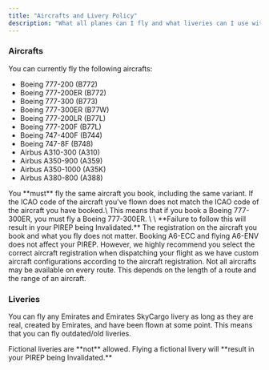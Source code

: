 ```yaml
---
title: "Aircrafts and Livery Policy"
description: "What all planes can I fly and what liveries can I use with when I fly for Emirates Virtual?"
---
```


### Aircrafts

You can currently fly the following aircrafts:

- Boeing 777-200 (B772)
- Boeing 777-200ER (B772)
- Boeing 777-300 (B773)
- Boeing 777-300ER (B77W)
- Boeing 777-200LR (B77L)
- Boeing 777-200F (B77L)
- Boeing 747-400F (B744)
- Boeing 747-8F (B748)
- Airbus A310-300 (A310)
- Airbus A350-900 (A359)
- Airbus A350-1000 (A35K)
- Airbus A380-800 (A388)

<Warning>
  You **must** fly the same aircraft you book, including the same variant. If the ICAO code of the aircraft you've flown does not match the ICAO code of the aircraft you have booked.\
  This means that if you book a Boeing 777-300ER, you must fly a Boeing 777-300ER. \
  \
  **Failure to follow this will result in your PIREP being Invalidated.**
</Warning>

<Note>
  The registration on the aircraft you book and what you fly does not matter. Booking A6-ECC and flying A6-ENV does not affect your PIREP. However, we highly recommend you select the correct aircraft registration when dispatching your flight as we have custom aircraft configurations according to the aircraft registration.
</Note>

<Note>
  Not all aircrafts may be available on every route. This depends on the length of a route and the range of an aircraft.
</Note>

### Liveries

You can fly any Emirates and Emirates SkyCargo livery as long as they are real, created by Emirates, and have been flown at some point. This means that you can fly outdated/old liveries.

<Warning>
  Fictional liveries are **not** allowed. Flying a fictional livery will **result in your PIREP being Invalidated.**
</Warning>